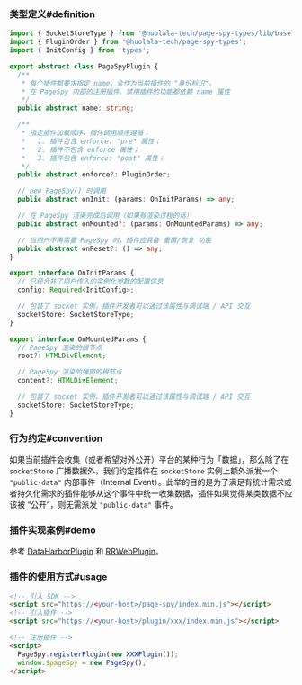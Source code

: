 


### 类型定义#definition

```ts
import { SocketStoreType } from '@huolala-tech/page-spy-types/lib/base';
import { PluginOrder } from '@huolala-tech/page-spy-types';
import { InitConfig } from 'types';

export abstract class PageSpyPlugin {
  /**
   * 每个插件都要求指定 name，会作为当前插件的 "身份标识"。
   * 在 PageSpy 内部的注册插件、禁用插件的功能都依赖 name 属性
   */
  public abstract name: string;

  /**
   * 指定插件加载顺序，插件调用顺序遵循：
   *   1. 插件包含 enforce: "pre" 属性；
   *   2. 插件不包含 enforce 属性；
   *   3. 插件包含 enforce: "post" 属性；
   */
  public abstract enforce?: PluginOrder;

  // new PageSpy() 时调用
  public abstract onInit: (params: OnInitParams) => any;

  // 在 PageSpy 渲染完成后调用（如果有渲染过程的话）
  public abstract onMounted?: (params: OnMountedParams) => any;

  // 当用户不再需要 PageSpy 时，插件应具备 重置/恢复 功能
  public abstract onReset?: () => any;
}

export interface OnInitParams {
  // 已经合并了用户传入的实例化参数的配置信息
  config: Required<InitConfig>;

  // 包装了 socket 实例，插件开发者可以通过该属性与调试端 / API 交互
  socketStore: SocketStoreType;
}

export interface OnMountedParams {
  // PageSpy 渲染的根节点
  root?: HTMLDivElement;

  // PageSpy 渲染的弹窗的根节点
  content?: HTMLDivElement;

  // 包装了 socket 实例，插件开发者可以通过该属性与调试端 / API 交互
  socketStore: SocketStoreType;
}
```

### 行为约定#convention

如果当前插件会收集（或者希望对外公开）平台的某种行为「数据」，那么除了在 `socketStore` 广播数据外，我们约定插件在 `socketStore` 实例上额外派发一个 `"public-data"` 内部事件（Internal Event）。此举的目的是为了满足有统计需求或者持久化需求的插件能够从这个事件中统一收集数据，插件如果觉得某类数据不应该被 “公开”，则无需派发 `"public-data"` 事件。

### 插件实现案例#demo

参考 [DataHarborPlugin]({VITE_PLUGIN_DATA_HARBOR}) 和 [RRWebPlugin]({VITE_PLUGIN_RRWEB})。

### 插件的使用方式#usage

```html
<!-- 引入 SDK -->
<script src="https://<your-host>/page-spy/index.min.js"></script>
<!-- 引入插件 -->
<script src="https://<your-host>/plugin/xxx/index.min.js"></script>

<!-- 注册插件 -->
<script>
  PageSpy.registerPlugin(new XXXPlugin());
  window.$pageSpy = new PageSpy();
</script>
```